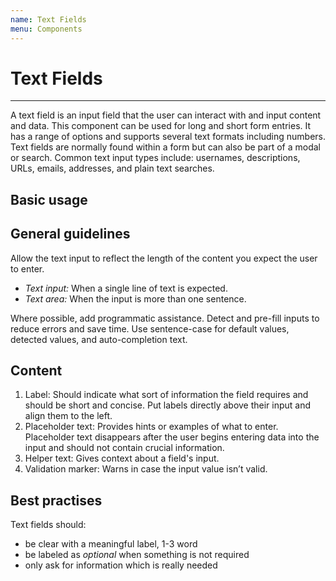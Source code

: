 ```yaml
---
name: Text Fields
menu: Components
---
```



# Text Fields

---

A text field is an input field that the user can interact with and input content and data. This component can be used for long and short form entries.
It has a range of options and supports several text formats including numbers.
Text fields are normally found within a form but can also be part of a modal or search. Common text input types include: usernames, descriptions, URLs, emails, addresses, and plain text searches.

## Basic usage

<Playground>
  <TextInput labelText="This is an example" placeholder="Here we go..." helperText="... with a helper text." />
</Playground>

## General guidelines

Allow the text input to reflect the length of the content you expect the user to enter.

- _Text input:_ When a single line of text is expected.
- _Text area:_ When the input is more than one sentence.

Where possible, add programmatic assistance. Detect and pre-fill inputs to reduce errors and save time. Use sentence-case for default values, detected values, and auto-completion text.

## Content

1. Label: Should indicate what sort of information the field requires and should be short and concise. Put labels directly above their input and align them to the left.
2. Placeholder text: Provides hints or examples of what to enter. Placeholder text disappears after the user begins entering data into the input and should not contain crucial information.
3. Helper text: Gives context about a field's input.
4. Validation marker: Warns in case the input value isn’t valid.

## Best practises

Text fields should:

- be clear with a meaningful label, 1-3 word
- be labeled as _optional_ when something is not required
- only ask for information which is really needed
